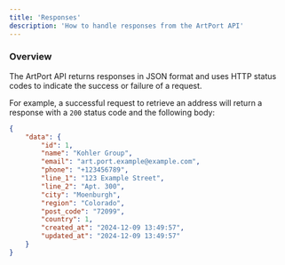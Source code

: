 ```yaml
---
title: 'Responses'
description: 'How to handle responses from the ArtPort API'
---
```


### Overview

The ArtPort API returns responses in JSON format and uses HTTP status codes to indicate the success or failure of a request.

For example, a successful request to retrieve an address will return a response with a `200` status code and the following body:

```json
{
    "data": {
        "id": 1,
        "name": "Kohler Group",
        "email": "art.port.example@example.com",
        "phone": "+123456789",
        "line_1": "123 Example Street",
        "line_2": "Apt. 300",
        "city": "Moenburgh",
        "region": "Colorado",
        "post_code": "72099",
        "country": 1,
        "created_at": "2024-12-09 13:49:57",
        "updated_at": "2024-12-09 13:49:57"
    }
}
```